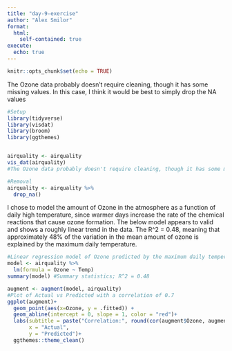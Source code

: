 ```yaml
---
title: "day-9-exercise"
author: "Alex Smilor"
format: 
  html:
    self-contained: true
execute:
  echo: true
---
```

```r
knitr::opts_chunk$set(echo = TRUE)
```

The Ozone data probably doesn't require cleaning, though it has some missing values. In this case, I think it would be best to simply drop the NA values
```r
#Setup
library(tidyverse)
library(visdat)
library(broom)
library(ggthemes)


airquality <- airquality
vis_dat(airquality)
#The Ozone data probably doesn't require cleaning, though it has some missing values. In this case, I think it would be best to simply drop the NA values

#Removal
airquality <- airquality %>% 
  drop_na()
```

I chose to model the amount of Ozone in the atmosphere as a function of daily high temperature, since warmer days increase the rate of the chemical reactions that cause ozone formation. The below model appears to valid and shows a roughly linear trend in the data. The R^2 = 0.48, meaning that approximately 48% of the variation in the mean amount of ozone is explained by the maximum daily temperature. 
```r
#Linear regression model of Ozone predicted by the maximum daily temperature
model <- airquality %>% 
  lm(formula = Ozone ~ Temp)
summary(model) #Summary statistics; R^2 = 0.48

augment <- augment(model, airquality)
#Plot of Actual vs Predicted with a correlation of 0.7
ggplot(augment)+
  geom_point(aes(x=Ozone, y = .fitted)) +
  geom_abline(intercept = 0, slope = 1, color = "red")+ 
  labs(subtitle = paste("Correlation:", round(cor(augment$Ozone, augment$.fitted),2)),
       x = "Actual",
       y = "Predicted")+
  ggthemes::theme_clean()
```

